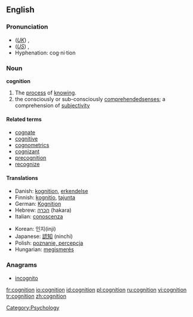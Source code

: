 ==English==

===Pronunciation===
*(''[[Received Pronunciation|UK]]'') {{IPA|/kɒgˈnɪʃən/}}, {{SAMPA|/kQg"nIS@n/}}
*(''[[General American|US]]'') {{IPA|/kɑgˈnɪʃən/}}, {{SAMPA|/kAg"nIs@n/}}
*Hyphenation: cog·ni·tion

===Noun===
{{wikipedia}}
'''cognition'''

# The [[process]] of [[know]]ing.
# the consciously or sub-consciously [[comprehended]][[ senses]]; a comprehension of [[subjectivity]]

====Related terms====
*[[cognate]]
*[[cognitive]]
*[[cognometrics]]
*[[cognizant]]
*[[precognition]]
*[[recognize]]

====Translations====
{{trans-top|process of knowing}}
*Danish: [[kognition]], [[erkendelse]]
*Finnish: [[kognitio]], [[tajunta]]
*German: [[Kognition]] {{f}}
*Hebrew: [[הכרה]] (hakara) {{f}}
*Italian: [[conoscenza]] {{m}}
{{trans-mid}}
*Korean: 인지(inji)
*Japanese: [[認知]] (ninchi)
*Polish: [[poznanie, percepcja]] {{n}}
*Hungarian: [[megismerés]]
{{trans-bottom}}

===Anagrams===
*[[incognito]]

[[Category:Psychology]]

[[fr:cognition]]
[[io:cognition]]
[[id:cognition]]
[[pl:cognition]]
[[ru:cognition]]
[[vi:cognition]]
[[tr:cognition]]
[[zh:cognition]]